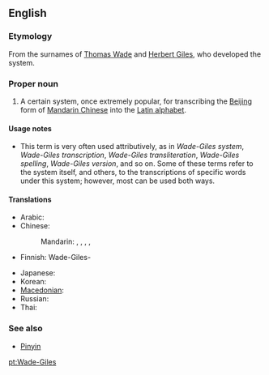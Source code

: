==English==
{{wikipedia}}

===Etymology===
From the surnames of [[w:Thomas Wade|Thomas Wade]] and [[w:Herbert Giles|Herbert Giles]], who developed the system.

===Proper noun===
{{en-proper noun}}

# A certain system, once extremely popular, for transcribing the [[Beijing]] form of [[Mandarin Chinese]] into the [[Latin alphabet]].

====Usage notes====
* This term is very often used attributively, as in ''Wade-Giles system'', ''Wade-Giles transcription'', ''Wade-Giles transliteration'', ''Wade-Giles spelling'', ''Wade-Giles version'', and so on. Some of these terms refer to the system itself, and others, to the transcriptions of specific words under this system; however, most can be used both ways.

====Translations====
{{trans-top|transcription system for Mandarin}}
* Arabic: {{t|ar|ويد–جيلز|m|tr=wayd-jaylz, wiid-jiilz|sc=Arab}}
* Chinese:
*: Mandarin: {{t|zh|威妥瑪拼音|sc=Hani}}, {{t|zh|威妥玛拼音|tr=Wēi-Tuǒmǎ pīnyīn|sc=Hani}}, {{t|zh|威翟式拼音|tr=Wēi-Dí shì pīnyīn|sc=Hani}}, {{t|zh|韋氏拼音|sc=Hani}}, {{t|zh|韦氏拼音|tr=Wéi shì pīnyīn|sc=Hani}}
* Finnish: Wade-Giles-{{t|fi|järjestelmä}}
{{trans-mid}}
* Japanese: {{t+|ja|ウェード式|tr=Wēdo-shiki}}
* Korean: {{t|ko|웨이드-자일스|tr=Weideu-Jailseu|sc=Kore}}
* [[Macedonian]]: {{t|mk|Вејд-Џајлс|tr=Vejd-Džajls|sc=Cyrl}}
* Russian: {{t|ru|Уэйд-Джайлз|m|tr=Uéjd-Džájls|sc=Cyrl}}
* Thai: {{t|th|เวด-ไจลส์|sc=Thai}}
{{trans-bottom}}

===See also===
* [[Pinyin]]

[[pt:Wade-Giles]]